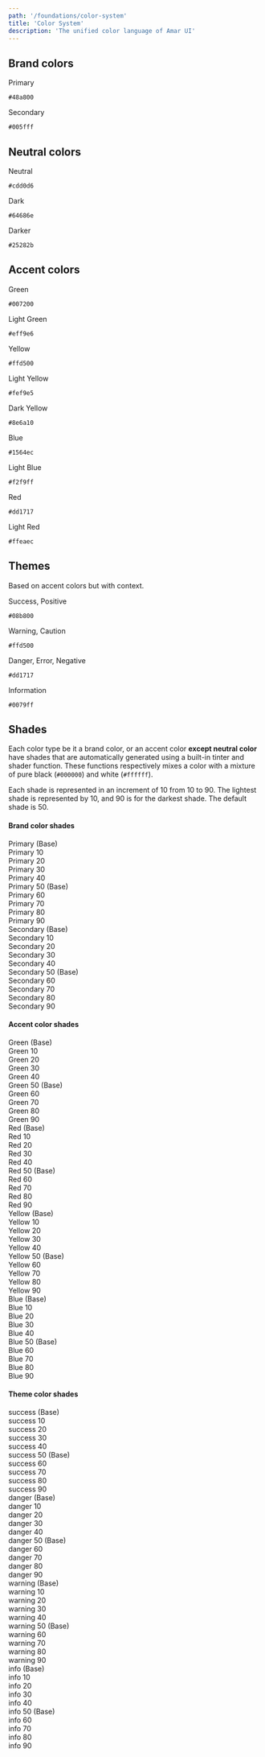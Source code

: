 ```yaml
---
path: '/foundations/color-system'
title: 'Color System'
description: 'The unified color language of Amar UI'
---
```


## Brand colors

<div className="Grids Grids--gapless MarginBottom">
  <div className="Grid Grid-3">
    <div className="BgColor-primary Flex Flex-column JustifyContent-center AlignItems-center Padding">
      <p className="Typography-regular16 FontWeight-semibold">Primary</p>
      <code>#48a800</code>
    </div>
  </div>
  <div className="Grid Grid-3">
    <div className="BgColor-secondary Flex Flex-column JustifyContent-center AlignItems-center Padding">
      <p className="Typography-regular16 FontWeight-semibold">Secondary</p>
      <code>#005fff</code>
    </div>
  </div>
</div>

## Neutral colors

<div className="Grids Grids--gapless MarginBottom">
  <div className="Grid Grid-3">
    <div className="BgColor-neutral Flex Flex-column JustifyContent-center AlignItems-center Padding">
      <p className="Typography-regular16 FontWeight-semibold">Neutral</p>
      <code>#cdd0d6</code>
    </div>
  </div>
  <div className="Grid Grid-3">
    <div className="BgColor-dark Flex Flex-column JustifyContent-center AlignItems-center Padding">
      <p className="Typography-regular16 FontWeight-semibold">Dark</p>
      <code>#64686e</code>
    </div>
  </div>
  <div className="Grid Grid-3">
    <div className="BgColor-darker Flex Flex-column JustifyContent-center AlignItems-center Padding">
      <p className="Typography-regular16 FontWeight-semibold">Darker</p>
      <code>#25282b</code>
    </div>
  </div>
</div>

## Accent colors

<div className="Grids Grids--gapless MarginBottom">
  <div className="Grid Grid-3">
    <div className="BgColor-green Flex Flex-column JustifyContent-center AlignItems-center Padding">
      <p className="Typography-regular16 FontWeight-semibold">Green</p>
      <code>#007200</code>
    </div>
  </div>
  <div className="Grid Grid-3">
    <div className="BgColor-lightgreen Flex Flex-column JustifyContent-center AlignItems-center Padding">
      <p className="Typography-regular16 FontWeight-semibold">Light Green</p>
      <code>#eff9e6</code>
    </div>
  </div>
</div>

<div className="Grids Grids--gapless MarginBottom">
  <div className="Grid Grid-3">
    <div className="BgColor-yellow Flex Flex-column JustifyContent-center AlignItems-center Padding">
      <p className="Typography-regular16 FontWeight-semibold">Yellow</p>
      <code>#ffd500</code>
    </div>
  </div>
  <div className="Grid Grid-3">
    <div className="BgColor-lightyellow Flex Flex-column JustifyContent-center AlignItems-center Padding">
      <p className="Typography-regular16 FontWeight-semibold">Light Yellow</p>
      <code>#fef9e5</code>
    </div>
  </div>
  <div className="Grid Grid-3">
    <div className="BgColor-darkyellow Flex Flex-column JustifyContent-center AlignItems-center Padding">
      <p className="Typography-regular16 FontWeight-semibold">Dark Yellow</p>
      <code>#8e6a10</code>
    </div>
  </div>
</div>

<div className="Grids Grids--gapless MarginBottom">
  <div className="Grid Grid-3">
    <div className="BgColor-blue Flex Flex-column JustifyContent-center AlignItems-center Padding">
      <p className="Typography-regular16 FontWeight-semibold">Blue</p>
      <code>#1564ec</code>
    </div>
  </div>
  <div className="Grid Grid-3">
    <div className="BgColor-lightblue Flex Flex-column JustifyContent-center AlignItems-center Padding">
      <p className="Typography-regular16 FontWeight-semibold">Light Blue</p>
      <code>#f2f9ff</code>
    </div>
  </div>
</div>

<div className="Grids Grids--gapless MarginBottom">
  <div className="Grid Grid-3">
    <div className="BgColor-red Flex Flex-column JustifyContent-center AlignItems-center Padding">
      <p className="Typography-regular16 FontWeight-semibold">Red</p>
      <code>#dd1717</code>
    </div>
  </div>
  <div className="Grid Grid-3">
    <div className="BgColor-lightred Flex Flex-column JustifyContent-center AlignItems-center Padding">
      <p className="Typography-regular16 FontWeight-semibold">Light Red</p>
      <code>#ffeaec</code>
    </div>
  </div>
</div>

## Themes

Based on accent colors but with context.

<div className="Grids Grids--gapless MarginBottom">
  <div className="Grid Grid-4">
    <div className="BgColor-success Flex Flex-column JustifyContent-center AlignItems-center Padding">
      <p className="Typography-regular16 FontWeight-semibold">
        Success, Positive
      </p>
      <code>#08b800</code>
    </div>
  </div>
  <div className="Grid Grid-4">
    <div className="BgColor-warning Flex Flex-column JustifyContent-center AlignItems-center Padding">
      <p className="Typography-regular16 FontWeight-semibold">
        Warning, Caution
      </p>
      <code>#ffd500</code>
    </div>
  </div>
  <div className="Grid Grid-4">
    <div className="BgColor-danger Flex Flex-column JustifyContent-center AlignItems-center Padding">
      <p className="Typography-regular16 FontWeight-semibold">
        Danger, Error, Negative
      </p>
      <code>#dd1717</code>
    </div>
  </div>
  <div className="Grid Grid-4">
    <div className="BgColor-info Flex Flex-column JustifyContent-center AlignItems-center Padding">
      <p className="Typography-regular16 FontWeight-semibold">Information</p>
      <code>#0079ff</code>
    </div>
  </div>
</div>

## Shades

Each color type be it a brand color, or an accent color **except neutral color** have shades that
are automatically generated using a built-in tinter and shader function. These functions
respectively mixes a color with a mixture of pure black (`#000000`) and white (`#ffffff`).

Each shade is represented in an increment of 10 from 10 to 90. The lightest shade is represented by
10, and 90 is for the darkest shade. The default shade is 50.

#### Brand color shades

<div className="Grids MarginBottom">
  <div className="Grid Grid-12 Grid-sm-6 Grid-md-3">
    <div className="Padding FontWeight-semibold BgColor-primary">
      Primary (Base)
    </div>
    <div className="Padding FontWeight-semibold BgColor-primary-10">
      Primary 10
    </div>
    <div className="Padding FontWeight-semibold BgColor-primary-20">
      Primary 20
    </div>
    <div className="Padding FontWeight-semibold BgColor-primary-30">
      Primary 30
    </div>
    <div className="Padding FontWeight-semibold BgColor-primary-40">
      Primary 40
    </div>
    <div className="Padding FontWeight-semibold BgColor-primary-50">
      Primary 50 (Base)
    </div>
    <div className="Padding FontWeight-semibold BgColor-primary-60">
      Primary 60
    </div>
    <div className="Padding FontWeight-semibold BgColor-primary-70">
      Primary 70
    </div>
    <div className="Padding FontWeight-semibold BgColor-primary-80">
      Primary 80
    </div>
    <div className="Padding FontWeight-semibold BgColor-primary-90">
      Primary 90
    </div>
  </div>
  <div className="Grid Grid-12 Grid-sm-6 Grid-md-3">
    <div className="Padding FontWeight-semibold BgColor-secondary">
      Secondary (Base)
    </div>
    <div className="Padding FontWeight-semibold BgColor-secondary-10">
      Secondary 10
    </div>
    <div className="Padding FontWeight-semibold BgColor-secondary-20">
      Secondary 20
    </div>
    <div className="Padding FontWeight-semibold BgColor-secondary-30">
      Secondary 30
    </div>
    <div className="Padding FontWeight-semibold BgColor-secondary-40">
      Secondary 40
    </div>
    <div className="Padding FontWeight-semibold BgColor-secondary-50">
      Secondary 50 (Base)
    </div>
    <div className="Padding FontWeight-semibold BgColor-secondary-60">
      Secondary 60
    </div>
    <div className="Padding FontWeight-semibold BgColor-secondary-70">
      Secondary 70
    </div>
    <div className="Padding FontWeight-semibold BgColor-secondary-80">
      Secondary 80
    </div>
    <div className="Padding FontWeight-semibold BgColor-secondary-90">
      Secondary 90
    </div>
  </div>
</div>

#### Accent color shades

<div className="Grids MarginBottom">
  <div className="Grid Grid-12 Grid-sm-6 Grid-md-3">
    <div className="Padding FontWeight-semibold BgColor-green">Green (Base)</div>
    <div className="Padding FontWeight-semibold BgColor-green-10">Green 10</div>
    <div className="Padding FontWeight-semibold BgColor-green-20">Green 20</div>
    <div className="Padding FontWeight-semibold BgColor-green-30">Green 30</div>
    <div className="Padding FontWeight-semibold BgColor-green-40">Green 40</div>
    <div className="Padding FontWeight-semibold BgColor-green-50">Green 50 (Base)</div>
    <div className="Padding FontWeight-semibold BgColor-green-60">Green 60</div>
    <div className="Padding FontWeight-semibold BgColor-green-70">Green 70</div>
    <div className="Padding FontWeight-semibold BgColor-green-80">Green 80</div>
    <div className="Padding FontWeight-semibold BgColor-green-90">Green 90</div>
  </div>
  <div className="Grid Grid-12 Grid-sm-6 Grid-md-3">
    <div className="Padding FontWeight-semibold BgColor-red">Red (Base)</div>
    <div className="Padding FontWeight-semibold BgColor-red-10">Red 10</div>
    <div className="Padding FontWeight-semibold BgColor-red-20">Red 20</div>
    <div className="Padding FontWeight-semibold BgColor-red-30">Red 30</div>
    <div className="Padding FontWeight-semibold BgColor-red-40">Red 40</div>
    <div className="Padding FontWeight-semibold BgColor-red-50">Red 50 (Base)</div>
    <div className="Padding FontWeight-semibold BgColor-red-60">Red 60</div>
    <div className="Padding FontWeight-semibold BgColor-red-70">Red 70</div>
    <div className="Padding FontWeight-semibold BgColor-red-80">Red 80</div>
    <div className="Padding FontWeight-semibold BgColor-red-90">Red 90</div>
  </div>
  <div className="Grid Grid-12 Grid-sm-6 Grid-md-3">
    <div className="Padding FontWeight-semibold BgColor-yellow">Yellow (Base)</div>
    <div className="Padding FontWeight-semibold BgColor-yellow-10">Yellow 10</div>
    <div className="Padding FontWeight-semibold BgColor-yellow-20">Yellow 20</div>
    <div className="Padding FontWeight-semibold BgColor-yellow-30">Yellow 30</div>
    <div className="Padding FontWeight-semibold BgColor-yellow-40">Yellow 40</div>
    <div className="Padding FontWeight-semibold BgColor-yellow-50">Yellow 50 (Base)</div>
    <div className="Padding FontWeight-semibold BgColor-yellow-60">Yellow 60</div>
    <div className="Padding FontWeight-semibold BgColor-yellow-70">Yellow 70</div>
    <div className="Padding FontWeight-semibold BgColor-yellow-80">Yellow 80</div>
    <div className="Padding FontWeight-semibold BgColor-yellow-90">Yellow 90</div>
  </div>

  <div className="Grid Grid-12 Grid-sm-6 Grid-md-3">
    <div className="Padding FontWeight-semibold BgColor-blue">Blue (Base)</div>
    <div className="Padding FontWeight-semibold BgColor-blue-10">Blue 10</div>
    <div className="Padding FontWeight-semibold BgColor-blue-20">Blue 20</div>
    <div className="Padding FontWeight-semibold BgColor-blue-30">Blue 30</div>
    <div className="Padding FontWeight-semibold BgColor-blue-40">Blue 40</div>
    <div className="Padding FontWeight-semibold BgColor-blue-50">Blue 50 (Base)</div>
    <div className="Padding FontWeight-semibold BgColor-blue-60">Blue 60</div>
    <div className="Padding FontWeight-semibold BgColor-blue-70">Blue 70</div>
    <div className="Padding FontWeight-semibold BgColor-blue-80">Blue 80</div>
    <div className="Padding FontWeight-semibold BgColor-blue-90">Blue 90</div>
  </div>
</div>

#### Theme color shades

<div className="Grids MarginBottom">
  <div className="Grid Grid-12 Grid-sm-6 Grid-md-3">
    <div className="Padding FontWeight-semibold BgColor-success">success (Base)</div>
    <div className="Padding FontWeight-semibold BgColor-success-10">success 10</div>
    <div className="Padding FontWeight-semibold BgColor-success-20">success 20</div>
    <div className="Padding FontWeight-semibold BgColor-success-30">success 30</div>
    <div className="Padding FontWeight-semibold BgColor-success-40">success 40</div>
    <div className="Padding FontWeight-semibold BgColor-success-50">success 50 (Base)</div>
    <div className="Padding FontWeight-semibold BgColor-success-60">success 60</div>
    <div className="Padding FontWeight-semibold BgColor-success-70">success 70</div>
    <div className="Padding FontWeight-semibold BgColor-success-80">success 80</div>
    <div className="Padding FontWeight-semibold BgColor-success-90">success 90</div>
  </div>
  <div className="Grid Grid-12 Grid-sm-6 Grid-md-3">
    <div className="Padding FontWeight-semibold BgColor-danger">danger (Base)</div>
    <div className="Padding FontWeight-semibold BgColor-danger-10">danger 10</div>
    <div className="Padding FontWeight-semibold BgColor-danger-20">danger 20</div>
    <div className="Padding FontWeight-semibold BgColor-danger-30">danger 30</div>
    <div className="Padding FontWeight-semibold BgColor-danger-40">danger 40</div>
    <div className="Padding FontWeight-semibold BgColor-danger-50">danger 50 (Base)</div>
    <div className="Padding FontWeight-semibold BgColor-danger-60">danger 60</div>
    <div className="Padding FontWeight-semibold BgColor-danger-70">danger 70</div>
    <div className="Padding FontWeight-semibold BgColor-danger-80">danger 80</div>
    <div className="Padding FontWeight-semibold BgColor-danger-90">danger 90</div>
  </div>
  <div className="Grid Grid-12 Grid-sm-6 Grid-md-3">
    <div className="Padding FontWeight-semibold BgColor-warning">warning (Base)</div>
    <div className="Padding FontWeight-semibold BgColor-warning-10">warning 10</div>
    <div className="Padding FontWeight-semibold BgColor-warning-20">warning 20</div>
    <div className="Padding FontWeight-semibold BgColor-warning-30">warning 30</div>
    <div className="Padding FontWeight-semibold BgColor-warning-40">warning 40</div>
    <div className="Padding FontWeight-semibold BgColor-warning-50">warning 50 (Base)</div>
    <div className="Padding FontWeight-semibold BgColor-warning-60">warning 60</div>
    <div className="Padding FontWeight-semibold BgColor-warning-70">warning 70</div>
    <div className="Padding FontWeight-semibold BgColor-warning-80">warning 80</div>
    <div className="Padding FontWeight-semibold BgColor-warning-90">warning 90</div>
  </div>

  <div className="Grid Grid-12 Grid-sm-6 Grid-md-3">
    <div className="Padding FontWeight-semibold BgColor-info">info (Base)</div>
    <div className="Padding FontWeight-semibold BgColor-info-10">info 10</div>
    <div className="Padding FontWeight-semibold BgColor-info-20">info 20</div>
    <div className="Padding FontWeight-semibold BgColor-info-30">info 30</div>
    <div className="Padding FontWeight-semibold BgColor-info-40">info 40</div>
    <div className="Padding FontWeight-semibold BgColor-info-50">info 50 (Base)</div>
    <div className="Padding FontWeight-semibold BgColor-info-60">info 60</div>
    <div className="Padding FontWeight-semibold BgColor-info-70">info 70</div>
    <div className="Padding FontWeight-semibold BgColor-info-80">info 80</div>
    <div className="Padding FontWeight-semibold BgColor-info-90">info 90</div>
  </div>
</div>
